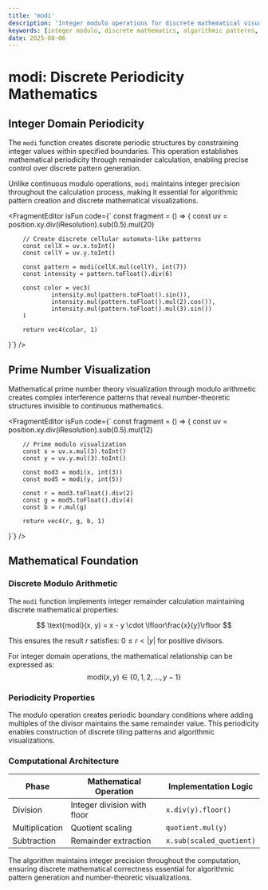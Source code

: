 ```yaml
---
title: 'modi'
description: 'Integer modulo operations for discrete mathematical visualizations and algorithmic pattern generation'
keywords: [integer modulo, discrete mathematics, algorithmic patterns, mathematical visualization, periodicity]
date: 2025-08-06
---
```



# modi: Discrete Periodicity Mathematics

## Integer Domain Periodicity

The `modi` function creates discrete periodic structures by constraining integer values within specified boundaries. This operation establishes mathematical periodicity through remainder calculation, enabling precise control over discrete pattern generation.

Unlike continuous modulo operations, `modi` maintains integer precision throughout the calculation process, making it essential for algorithmic pattern creation and discrete mathematical visualizations.

<FragmentEditor
        isFun
        code={`
const fragment = () => {
        const uv = position.xy.div(iResolution).sub(0.5).mul(20)

        // Create discrete cellular automata-like patterns
        const cellX = uv.x.toInt()
        const cellY = uv.y.toInt()

        const pattern = modi(cellX.mul(cellY), int(7))
        const intensity = pattern.toFloat().div(6)

        const color = vec3(
                intensity.mul(pattern.toFloat().sin()),
                intensity.mul(pattern.toFloat().mul(2).cos()),
                intensity.mul(pattern.toFloat().mul(3).sin())
        )

        return vec4(color, 1)

}`}
/>

## Prime Number Visualization

Mathematical prime number theory visualization through modulo arithmetic creates complex interference patterns that reveal number-theoretic structures invisible to continuous mathematics.

<FragmentEditor
        isFun
        code={`
const fragment = () => {
        const uv = position.xy.div(iResolution).sub(0.5).mul(12)

        // Prime modulo visualization
        const x = uv.x.mul(3).toInt()
        const y = uv.y.mul(3).toInt()

        const mod3 = modi(x, int(3))
        const mod5 = modi(y, int(5))

        const r = mod3.toFloat().div(2)
        const g = mod5.toFloat().div(4)
        const b = r.mul(g)

        return vec4(r, g, b, 1)

}`}
/>

## Mathematical Foundation

### Discrete Modulo Arithmetic

The `modi` function implements integer remainder calculation maintaining discrete mathematical properties:

$$
\text{modi}(x, y) = x - y \cdot \lfloor\frac{x}{y}\rfloor
$$

This ensures the result $r$ satisfies: $0 \leq r < |y|$ for positive divisors.

For integer domain operations, the mathematical relationship can be expressed as:
$$\text{modi}(x, y) \in \{0, 1, 2, \ldots, y-1\}$$

### Periodicity Properties

The modulo operation creates periodic boundary conditions where adding multiples of the divisor maintains the same remainder value. This periodicity enables construction of discrete tiling patterns and algorithmic visualizations.

### Computational Architecture

| Phase          | Mathematical Operation      | Implementation Logic     |
| -------------- | --------------------------- | ------------------------ |
| Division       | Integer division with floor | `x.div(y).floor()`       |
| Multiplication | Quotient scaling            | `quotient.mul(y)`        |
| Subtraction    | Remainder extraction        | `x.sub(scaled_quotient)` |

The algorithm maintains integer precision throughout the computation, ensuring discrete mathematical correctness essential for algorithmic pattern generation and number-theoretic visualizations.
